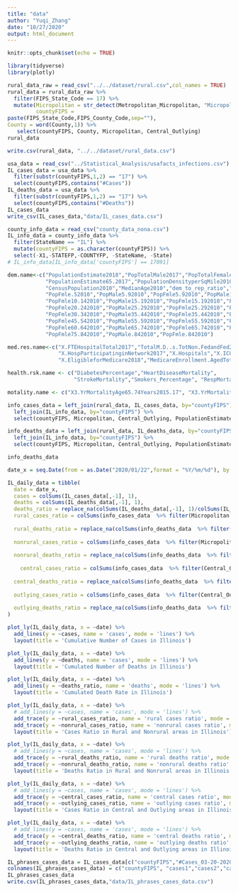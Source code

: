 ```yaml
---
title: "data"
author: "Yuqi_Zhang"
date: "10/27/2020"
output: html_document
---
```


```r
knitr::opts_chunk$set(echo = TRUE)
```

```r
library(tidyverse)
library(plotly)
```

```r
rural_data_raw = read_csv("../../dataset/rural.csv",col_names = TRUE)
rural_data = rural_data_raw %>% 
  filter(FIPS_State_Code == 17) %>% 
  mutate(Micropolitan = str_detect(Metropolitan_Micropolitan, "Micropolitan"),
         countyFIPS = 	
paste(FIPS_State_Code,FIPS_County_Code,sep=""),
County = word(County,1)) %>% 
   select(countyFIPS, County, Micropolitan, Central_Outlying)
rural_data
```
```r
write.csv(rural_data, "../../dataset/rural_data.csv")
```

```r
usa_data = read_csv("../Statistical_Analysis/usafacts_infections.csv")
IL_cases_data = usa_data %>% 
  filter(substr(countyFIPS,1,2) == "17") %>% 
  select(countyFIPS,contains("#Cases"))
IL_deaths_data = usa_data %>% 
  filter(substr(countyFIPS,1,2) == "17") %>% 
  select(countyFIPS,contains("#Deaths"))
IL_cases_data
write_csv(IL_cases_data,"data/IL_cases_data.csv")
```
```r
county_info_data = read_csv("county_data_nona.csv")
IL_info_data = county_info_data %>%
  filter(StateName == "IL") %>% 
  mutate(countyFIPS = as.character(countyFIPS)) %>% 
  select(-X1,-STATEFP,-COUNTYFP, -StateName, -State)
# IL_info_data[IL_info_data['countyFIPS'] == 17091]
```

```r
dem.name<-c("PopulationEstimate2018","PopTotalMale2017","PopTotalFemale2017",
            "PopulationEstimate65.2017","PopulationDensityperSqMile2010",
            "CensusPopulation2010","MedianAge2010","dem_to_rep_ratio","PopMale.52010",
            "PopFmle.52010","PopMale5.92010","PopFmle5.92010","PopMale10.142010",
            "PopFmle10.142010","PopMale15.192010","PopFmle15.192010","PopMale20.242010",
            "PopFmle20.242010","PopMale25.292010","PopFmle25.292010","PopMale30.342010",
            "PopFmle30.342010","PopMale35.442010","PopFmle35.442010","PopMale45.542010",
            "PopFmle45.542010","PopMale55.592010","PopFmle55.592010","PopMale60.642010",
            "PopFmle60.642010","PopMale65.742010","PopFmle65.742010","PopMale75.842010",
            "PopFmle75.842010","PopMale.842010","PopFmle.842010")

med.res.name<-c("X.FTEHospitalTotal2017","TotalM.D..s.TotNon.FedandFed2017",
                "X.HospParticipatinginNetwork2017","X.Hospitals","X.ICU_beds",
                "X.EligibleforMedicare2018","MedicareEnrollment.AgedTot2017")

health.rsk.name <- c("DiabetesPercentage","HeartDiseaseMortality",
                     "StrokeMortality","Smokers_Percentage", "RespMortalityRate2014")

motality.name <- c("X3.YrMortalityAge65.74Years2015.17", "X3.YrMortalityAge75.84Years2015.17","X3.YrMortalityAge85.Years2015.17")
```

```r
info_cases_data = left_join(rural_data, IL_cases_data, by="countyFIPS") %>%
  left_join(IL_info_data, by="countyFIPS") %>% 
  select(countyFIPS, Micropolitan, Central_Outlying, PopulationEstimate2018, contains("#Cases")) 

info_deaths_data = left_join(rural_data, IL_deaths_data, by="countyFIPS") %>%
  left_join(IL_info_data, by="countyFIPS") %>% 
  select(countyFIPS, Micropolitan, Central_Outlying, PopulationEstimate2018, contains("#Deaths")) 

info_deaths_data
```


```r
date_x = seq.Date(from = as.Date("2020/01/22",format = "%Y/%m/%d"), by = "day", length.out = 285)

IL_daily_data = tibble(
  date = date_x,
  cases = colSums(IL_cases_data[,-1], 1),
  deaths = colSums(IL_deaths_data[,-1], 1),
  deaths_ratio = replace_na(colSums(IL_deaths_data[,-1], 1)/colSums(IL_cases_data[,-1], 1)),
  rural_cases_ratio = colSums(info_cases_data  %>% filter(Micropolitan == TRUE) %>% select(contains("#Cases")),1)/sum(info_cases_data  %>% filter(Micropolitan == TRUE) %>% select(PopulationEstimate2018)),
  
  rural_deaths_ratio = replace_na(colSums(info_deaths_data  %>% filter(Micropolitan == TRUE) %>% select(contains("#Deaths")),1)/colSums(info_cases_data  %>% filter(Micropolitan == TRUE) %>% select(contains("#Cases")),1),0),
  
  nonrural_cases_ratio = colSums(info_cases_data  %>% filter(Micropolitan == FALSE) %>% select(contains("#Cases")),1)/sum(info_cases_data  %>% filter(Micropolitan == FALSE) %>% select(PopulationEstimate2018)),
  
  nonrural_deaths_ratio = replace_na(colSums(info_deaths_data  %>% filter(Micropolitan == FALSE) %>% select(contains("#Deaths")),1)/colSums(info_cases_data  %>% filter(Micropolitan == FALSE) %>% select(contains("#Cases")),1)),
  
    central_cases_ratio = colSums(info_cases_data  %>% filter(Central_Outlying == 'Central') %>% select(contains("#Cases")),1)/sum(info_cases_data  %>% filter(Central_Outlying == 'Central') %>% select(PopulationEstimate2018)),
  
  central_deaths_ratio = replace_na(colSums(info_deaths_data  %>% filter(Central_Outlying == 'Central') %>% select(contains("#Deaths")),1)/colSums(info_cases_data  %>% filter(Central_Outlying == 'Central') %>% select(contains("#Cases")),1)),
  
  outlying_cases_ratio = colSums(info_cases_data  %>% filter(Central_Outlying == 'Outlying') %>% select(contains("#Cases")),1)/sum(info_cases_data  %>% filter(Central_Outlying == 'Outlying') %>% select(PopulationEstimate2018)),
  
  outlying_deaths_ratio = replace_na(colSums(info_deaths_data  %>% filter(Central_Outlying == 'Outlying') %>% select(contains("#Deaths")),1)/colSums(info_cases_data  %>% filter(Central_Outlying == 'Outlying') %>% select(contains("#Cases")),1),0)
)

```

```r
plot_ly(IL_daily_data, x = ~date) %>% 
  add_lines(y = ~cases, name = 'cases', mode = 'lines') %>%
  layout(title = 'Cumulative Number of Cases in Illinois')
```

```r
plot_ly(IL_daily_data, x = ~date) %>% 
  add_lines(y = ~deaths, name = 'cases', mode = 'lines') %>%
  layout(title = 'Cumulated Number of Deaths in Illinois')
```

```r
plot_ly(IL_daily_data, x = ~date) %>% 
  add_lines(y = ~deaths_ratio, name = 'deaths', mode = 'lines') %>%
  layout(title = 'Cumulated Death Rate in Illinois')
```


```r
plot_ly(IL_daily_data, x = ~date) %>% 
  # add_lines(y = ~cases, name = 'cases', mode = 'lines') %>%
  add_trace(y = ~rural_cases_ratio, name = 'rural cases ratio', mode = 'lines') %>% 
  add_trace(y = ~nonrural_cases_ratio, name = 'nonrural cases ratio', mode = 'lines') %>% 
  layout(title = 'Cases Ratio in Rural and Nonrural areas in Illinois')
```

```r
plot_ly(IL_daily_data, x = ~date) %>% 
  # add_lines(y = ~cases, name = 'cases', mode = 'lines') %>%
  add_trace(y = ~rural_deaths_ratio, name = 'rural deaths ratio', mode = 'lines') %>% 
  add_trace(y = ~nonrural_deaths_ratio, name = 'nonrural deaths ratio', mode = 'lines') %>% 
  layout(title = 'Deaths Ratio in Rural and Nonrural areas in Illinois')
```

```r
plot_ly(IL_daily_data, x = ~date) %>% 
  # add_lines(y = ~cases, name = 'cases', mode = 'lines') %>%
  add_trace(y = ~central_cases_ratio, name = 'central cases ratio', mode = 'lines') %>% 
  add_trace(y = ~outlying_cases_ratio, name = 'outlying cases ratio', mode = 'lines') %>% 
  layout(title = 'Cases Ratio in Central and Outlying areas in Illinois')
```

```r
plot_ly(IL_daily_data, x = ~date) %>% 
  # add_lines(y = ~cases, name = 'cases', mode = 'lines') %>%
  add_trace(y = ~central_deaths_ratio, name = 'central deaths ratio', mode = 'lines') %>% 
  add_trace(y = ~outlying_deaths_ratio, name = 'outlying deaths ratio', mode = 'lines') %>% 
  layout(title = 'Deaths Ratio in Central and Outlying areas in Illinois')
```

```r
IL_phrases_cases_data = IL_cases_data[c("countyFIPS","#Cases_03-20-2020", "#Cases_05-30-2020", "#Cases_06-30-2020", "#Cases_11-01-2020")]
colnames(IL_phrases_cases_data) = c("countyFIPS", "cases1","cases2","cases3","cases4")
IL_phrases_cases_data
write.csv(IL_phrases_cases_data,"data/IL_phrases_cases_data.csv")
```


